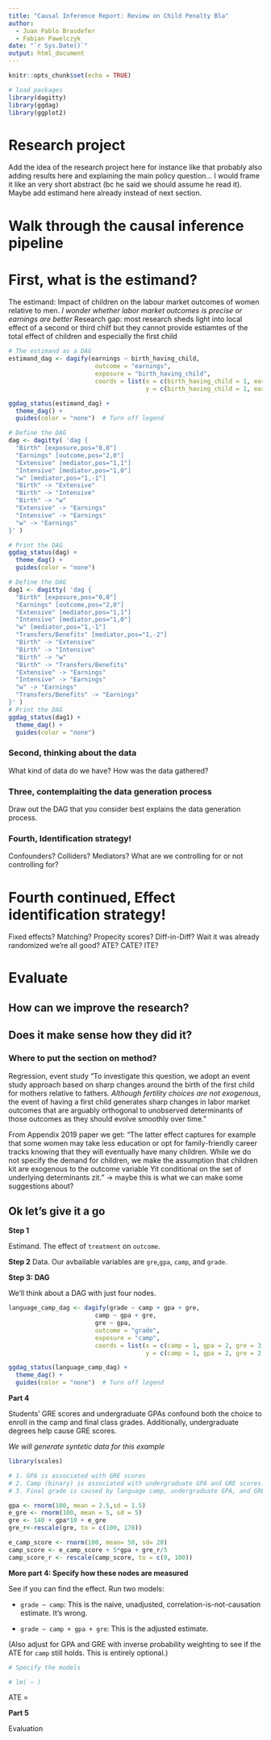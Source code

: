 ```yaml
---
title: "Causal Inference Report: Review on Child Penalty Bla"
author: 
  - Juan Pablo Brasdefer 
  - Fabian Pawelczyk
date: "`r Sys.Date()`" 
output: html_document
---
```


```r
knitr::opts_chunk$set(echo = TRUE)
```

```r
# load packages
library(dagitty)
library(ggdag)
library(ggplot2)
```

# Research project

Add the idea of the research project here for instance like that probably also adding results here and explaining the main policy question... I would frame it like an very short abstract (bc he said we should assume he read it). 
Maybe add estimand here already instead of next section.


# Walk through the causal inference pipeline

# First, what is the estimand? 
<!--Have a clear idea of what it is that we want to measure.-->

The estimand: Impact of children on the labour market outcomes of women relative to men. _I wonder whether labor market outcomes is precise or earnings are better_
Research gap: most research sheds light into local effect of a second or third chilf but they cannot provide estiamtes of the total effect of children and especially the first child

```r
# The estimand as a DAG
estimand_dag <- dagify(earnings ~ birth_having_child,
                        outcome = "earnings",
                        exposure = "birth_having_child",
                        coords = list(x = c(birth_having_child = 1, earnings = 2),
                                      y = c(birth_having_child = 1, earnings = 1)))

ggdag_status(estimand_dag) +
  theme_dag() +
  guides(color = "none")  # Turn off legend
```

```r
# Define the DAG
dag <- dagitty( 'dag {
  "Birth" [exposure,pos="0,0"]
  "Earnings" [outcome,pos="2,0"]
  "Extensive" [mediator,pos="1,1"]
  "Intensive" [mediator,pos="1,0"]
  "w" [mediator,pos="1,-1"]
  "Birth" -> "Extensive" 
  "Birth" -> "Intensive"
  "Birth" -> "w"
  "Extensive" -> "Earnings"
  "Intensive" -> "Earnings"
  "w" -> "Earnings"
}' )

# Print the DAG
ggdag_status(dag) +
  theme_dag() +
  guides(color = "none")
```

```r
# Define the DAG
dag1 <- dagitty( 'dag {
  "Birth" [exposure,pos="0,0"]
  "Earnings" [outcome,pos="2,0"]
  "Extensive" [mediator,pos="1,1"]
  "Intensive" [mediator,pos="1,0"]
  "w" [mediator,pos="1,-1"]
  "Transfers/Benefits" [mediator,pos="1,-2"]
  "Birth" -> "Extensive" 
  "Birth" -> "Intensive"
  "Birth" -> "w"
  "Birth" -> "Transfers/Benefits"
  "Extensive" -> "Earnings"
  "Intensive" -> "Earnings"
  "w" -> "Earnings"
  "Transfers/Benefits" -> "Earnings"
}' )
# Print the DAG
ggdag_status(dag1) +
  theme_dag() +
  guides(color = "none")
```

### Second, thinking about the data
<!--How will I gather data?
Will the data be generated via an experimental design, was there an experiment already done, maybe a natural experiment, or would the only available data be purely observational? -->
What kind of data do we have? How was the data gathered?

### Three, contemplaiting the data generation process
Draw out the DAG that you consider best explains the data generation process. 

### Fourth, Identification strategy!
Confounders? Colliders? Mediators? What are we controlling for or not controlling for? 


# Fourth continued, Effect identification strategy!
Fixed effects? Matching? Propecity scores? Diff-in-Diff? Wait it was already randomized we're all good? 
ATE? CATE? ITE?



# Evaluate
## How can we improve the research? 
## Does it make sense how they did it?


### Where to put the section on method? 
Regression, event study
"To investigate this question, we adopt an event study approach based on sharp changes around the birth of the first child for mothers relative to fathers. *Although fertility choices are not exogenous*, the event of having a first child generates sharp changes in labor market outcomes that are arguably orthogonal to unobserved determinants of those outcomes as they should evolve smoothly over time."

From Appendix 2019 paper we get: "The latter effect captures for example that some women may take less education or
opt for family-friendly career tracks knowing that they will eventually have many children.
While we do not specify the demand for children, we make the assumption that children kit are
exogenous to the outcome variable Yit conditional on the set of underlying determinants zit." -> maybe this is what we can make some suggestions about?


## Ok let's give it a go

**Step 1**

Estimand. The effect of `treatment` on `outcome`. 

**Step 2**
Data. Our avbailable variables are `gre`,`gpa`, `camp`, and `grade`. 

**Step 3: DAG**

We'll think about a DAG with just four nodes. 

```r
language_camp_dag <- dagify(grade ~ camp + gpa + gre,
                        camp ~ gpa + gre,
                        gre ~ gpa,
                        outcome = "grade",
                        exposure = "camp",
                        coords = list(x = c(camp = 1, gpa = 2, gre = 3, grade = 4),
                                      y = c(camp = 1, gpa = 2, gre = 2, grade = 1)))

ggdag_status(language_camp_dag) +
  theme_dag() +
  guides(color = "none")  # Turn off legend
```

**Part 4**

Students' GRE scores and undergraduate GPAs confound both the choice to enroll in the camp and final class grades. Additionally, undergraduate degrees help cause GRE scores.

*We will generate syntetic data for this example*

```r

library(scales)

# 1. GPA is associated with GRE scores
# 2. Camp (binary) is associated with undergraduate GPA and GRE scores. Calculate a camp score and then a camp binary variable from it. 
# 3. Final grade is caused by language camp, undergraduate GPA, and GRE scores

gpa <- rnorm(100, mean = 2.5,sd = 1.5)
e_gre <- rnorm(100, mean = 5, sd = 5)
gre <- 140 + gpa*10 + e_gre
gre_r<-rescale(gre, to = c(100, 170))

e_camp_score <- rnorm(100, mean= 50, sd= 20)
camp_score <- e_camp_score + 5*gpa + gre_r/5
camp_score_r <- rescale(camp_score, to = c(0, 100))

```

**More part 4: Specify how these nodes are measured**

See if you can find the effect. Run two models:

- `grade ~ camp`: This is the naive, unadjusted, correlation-is-not-causation estimate. It's wrong.

- `grade ~ camp + gpa + gre`: This is the adjusted estimate. 

(Also adjust for GPA and GRE with inverse probability weighting to see if the ATE for `camp` still holds. This is entirely optional.)

```r
# Specify the models 

# lm( ~ )

```

ATE = 

**Part 5**

Evaluation
